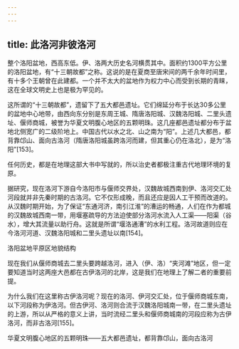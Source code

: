 ```yaml
---
---
---
```

title: 此洛河非彼洛河
---




整个洛阳盆地，西高东低。伊、洛两大历史名河横贯其中。面积约1300平方公里的洛阳盆地，有“十三朝故都”之称。这说的是在夏商至唐宋间的两千余年时间里，有十多个王朝曾在此建都。一个并不太大的盆地作为权力中心而受到长期的青睐，这在全球文明史上也是极为罕见的。

这所谓的“十三朝故都”，遗留下了五大都邑遗址。它们绵延分布于长达30多公里的盆地中心地带，由西向东分别是东周王城、隋唐洛阳城、汉魏洛阳城、二里头遗址、偃师商城，被誉为华夏文明腹心地区的五颗明珠。这几座都邑遗址都分布于盆地北侧宽广的二级阶地上。中国古代以水之北、山之南为“阳”。上述几大都邑，都背靠邙山、面向古洛河（隋唐洛阳城虽跨洛河而建，但其重心仍在洛北），是为“洛阳”[153]。

任何历史，都是在地理这部大书中写就的，所以治史者都极注重古代地理环境的复原。

据研究，现在洛河下游自今洛阳市与偃师交界处，汉魏故城西南到伊、洛河交汇处河段就并非先秦时期的古洛河。它不仅形成晚，而且还应是因人工干预而改道的。从汉魏时期开始，为了保证“东通河济，南引江淮”的漕运的畅通，人们在作为都城的汉魏故城西南一带，用堰塞疏导的方法迫使部分洛河水流入人工渠——阳渠（谷水），增大其流量以助行舟。这就是所谓“堰洛通漕”的水利工程。洛河故道则应在今洛河河道、汉魏洛阳城和二里头遗址以南[154]。



洛阳盆地平原区地貌结构



现在我们从偃师商城去二里头要跨越洛河，进入（伊、洛）“夹河滩”地区，但一定要知道当时这两座大邑都在古伊洛河的北岸，这是我们在地理上了解二者的重要前提。

为什么我们在这里称古伊洛河呢？现在的洛河、伊河交汇处，位于偃师商城东南，以下河段称为伊洛河。但古伊河、洛河则合流于汉魏洛阳城南一带，在二里头遗址的上游，所以从严格的意义上讲，当时流经二里头和偃师商城南的河段应称为古伊洛河，而非古洛河[155]。



华夏文明腹心地区的五颗明珠——五大都邑遗址，都背靠邙山，面向古洛河